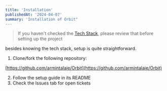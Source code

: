```yaml
---
title: 'Installation'
publishedAt: '2024-04-07'
summary: 'Installation of Orbit"
---
```


> If you haven't checked the [Tech Stack](craftdocs://open?blockId=C0C5C4F9-F702-4A51-88D3-DE0B00B6E264&spaceId=db2ce6d4-4653-f03a-aec8-784c33e20dcf), please review that before setting up the project


besides knowing the tech stack, setup is quite straightforward.


1. Clone/fork the following repository:

[https://github.com/armintalaie/Orbit](https://github.com/armintalaie/Orbit)


2. Follow the setup guide in its README
3. Check the Issues tab for open tickets
